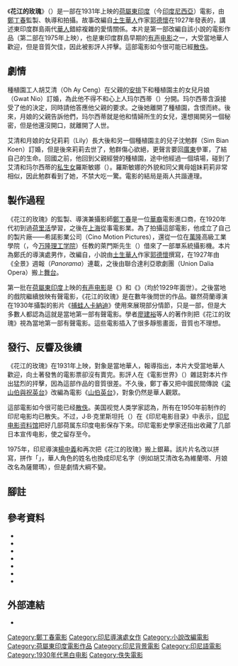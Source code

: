 {{Infobox film
| name = 花江的玫瑰
| original_name = {{lang|id|''Boenga Roos dari Tjikembang''}}
| image = 
| image_size = 
| border = 
| alt = 
| caption = 
| director = [[鄭丁春|鄭丁春]]
| producer = 鄭丁春
| writer = [[郭德懷|郭德懷]]
| starring = 
| music = 
| cinematography = 鄭丁春
| editing = 
| studio = 希諾影業公司
| distributor = 
| released = {{Film date|1931|||荷屬東印度|df=yes}}
| runtime = 
| country = {{flag|Dutch East Indies}}
| language = 
| budget = 
| gross = 
}}
《'''花江的玫瑰'''》（{{lang-id|''Boenga Roos dari Tjikembang''}}）是一部在1931年上映的[[荷屬東印度|荷屬東印度]]（今[[印度尼西亞|印度尼西亞]]）電影，由[[鄭丁春|鄭丁春]]監製、執導和拍攝。故事改編自[[峇峇娘惹|土生華人]]作家[[郭德懷|郭德懷]]在1927年發表的{{en-link|花江的玫瑰 (小說)|Boenga Roos dari Tjikembang (novel)|同名小說}}，講述東印度群島兩代[[印度尼西亞華人|華人]]錯綜複雜的愛情關係。本片是第一部改編自該小說的電影作品（第二部在1975年上映），也是東印度群島早期的[[有声电影|有声电影]]之一，大受當地華人歡迎，但是音質欠佳，因此被影評人抨擊。這部電影如今很可能已經[[散失電影|散佚]]。

== 劇情 ==
種植園工人胡艾清（Oh Ay Ceng）在父親的[[包办婚姻|安排]]下和種植園主的女兒月娘（Gwat Nio）訂婚，為此他不得不和心上人玛尔西蒂（{{lang|id|Marsiti}}）分開。玛尔西蒂含淚接受了他的決定，同時請他答應他父親的要求。之後她離開了種植園，含恨而終。後來，月娘的父親告訴他們，玛尔西蒂就是他和{{en-link|印度尼西亞原住民|native Indonesian|土著}}情婦所生的女兒，還想揭開另一個秘密，但是他還沒開口，就離開了人世{{sfn|Filmindonesia.or.id, Boenga Roos}}{{sfn|Biran|2009|p=95}}。

艾清和月娘的女兒莉莉（Lily）長大後和另一個種植園主的兒子沈勉群（Sim Bian Koen）訂婚，但是後來莉莉去世了，勉群傷心欲絕，更聲言要回[[广东省|廣東]]參軍，了結自己的生命。回國之前，他回到父親經營的種植園，途中他經過一個墳場，碰到了艾清和玛尔西蒂的[[非婚生子女|私生女]]羅斯敏娜（{{lang|id|Roosminah}}）。羅斯敏娜的外貌和同父異母姐妹莉莉非常相似，因此勉群看到了她，不禁大吃一驚。電影的結局是兩人共諧連理{{sfn|Filmindonesia.or.id, Boenga Roos}}。

== 製作過程 ==
《花江的玫瑰》的監製、導演兼攝影師[[鄭丁春|鄭丁春]]是一位[[印度尼西亞華人|華裔]]電影進口商，在1920年代初到過[[荷里活|荷里活]]學習，之後在[[上海市|上海]]從事電影業{{sfn|Filmindonesia.or.id, Boenga Roos}}{{sfn|Suryadinata|1995|p=43}}。為了拍攝這部電影，他成立了自己的製片廠——希諾影業公司（Cino Motion Pictures）{{sfn|Biran|2009|p=94}}，還從一位在[[萬隆|萬隆]]高級工業學院（{{lang|nl|Technische Hoogeschool}}，今[[万隆理工学院|万隆理工学院]]）任教的萊門斯先生（{{lang|nl|Mr Lemmens}}）借來了一部單系統攝影機{{sfn|Biran|2009|p=135}}。本片為鄭氏的導演處男作{{sfn|Filmindonesia.or.id, The Teng Chun}}，改編自{{en-link|花江的玫瑰 (小說)|Boenga Roos dari Tjikembang (novel)|同名暢銷小說}}，小說由[[峇峇娘惹|土生華人]]作家[[郭德懷|郭德懷]]撰寫，在1927年由《全景》週報（''Panorama''）連載，之後由聯合達利亞歌劇團（Union Dalia Opera）搬上[[舞台劇|舞台]]{{sfn|Filmindonesia.or.id, Boenga Roos}}{{sfn|Setiono|2008|p=393}}。

第一批在[[荷屬東印度|荷屬東印度]]上映的[[有声电影|有声电影]]是《{{en-link|歌舞昇平 (1929年電影)|Fox Movietone Follies of 1929|歌舞昇平}}》和《{{en-link|彩虹人|The Rainbow Man}}》（均於1929年面世）。之後當地的戲院繼續放映有聲電影{{sfn|Biran|2009|pp=131–132}}，《花江的玫瑰》是在數年後問世的作品。雖然荷蘭導演{{en-link|G·克魯格爾斯|G. Krugers}}在1930年攝製的影片《[[捕蛙人卡納迪|捕蛙人卡納迪]]》使用{{en-link|間場字幕|Intertitle}}來展現部分情節，只是一部{{en-link|半有聲電影|Part-talkie}}，但是大多數人都認為這就是當地第一部有聲電影{{sfn|Biran|2009|p=137}}。學者[[廖建裕|廖建裕]]等人的著作則把《花江的玫瑰》視為當地第一部有聲電影{{sfn|Suryadinata|1995|p=43}}。這些電影插入了很多靜態畫面，音質也不理想{{sfn|Biran|2009|p=136}}。

== 發行、反響及後續 ==
《花江的玫瑰》在1931年上映，對象是當地華人，報導指出，本片大受當地華人歡迎，向土著發售的電影票卻沒有賣完{{sfn|Biran|2009|p=95}}。影評人{{en-link|安查爾·阿斯馬拉|Andjar Asmara}}在《電影世界》（{{lang|id|''Doenia Film''}}）雜誌對本片作出猛烈的抨擊，因為這部作品的音質很差{{sfn|Filmindonesia.or.id, Boenga Roos}}。不久後，鄭丁春又把中國民間傳說《[[梁山伯與祝英台|梁山伯與祝英台]]》改編為電影《[[山伯英台_(1931年電影)|山伯英台]]》，對象仍然是華人觀眾{{sfn|Biran|2009|p=97}}。

這部電影如今很可能已经[[散失电影|散佚]]。美国视觉人类学家{{en-link|卡尔·G·海德|Karl G. Heider}}認為，所有在1950年前制作的印尼电影均已散失{{Sfn|Heider|1991}}。不过，J·B·克里斯坦托（{{lang|id|J.B. Kristanto}}）在《印尼电影目录》中表示，[[印尼電影資料館|印尼电影资料馆]]把好几部荷属东印度电影保存下來。印尼電影史學家{{en-link|米斯巴赫·尤薩·比蘭|Misbach Yusa Biran}}还指出{{en-link|荷兰政府新闻处|Netherlands Government Information Service}}收藏了几部日本宣传电影，使之留存至今{{Sfn|Biran|2009}}。

1975年，印尼導演[[楊中義|楊中義]]和{{en-link|倫波·乌里普|Rempo Urip}}再次把《花江的玫瑰》搬上銀幕。該片片名改以{{en-link|印尼語精確拼音|Enhanced Indonesian Spelling System|精確拼音}}拼寫，拼作「{{lang|id|''Bunga Roos dari Cikembang''}}」，華人角色的姓名也換成印尼名字（例如胡艾清改名為維蘭塔、月娘改名為薩爾瑪），但是劇情大綱不變{{sfn|Filmindonesia.or.id, Bunga Roos}}。

== 腳註 ==
{{reflist|colwidth=30em}}

== 參考資料 ==
{{refbegin|40em}}
*{{cite book
 |title=Sejarah Film 1900–1950: Bikin Film di Jawa
 |language=id
 |last=Biran
 |first=Misbach Yusa
 |location=Jakarta
 |publisher=Komunitas Bamboo working with the Jakarta Art Council
 |year=2009
 |isbn=978-979-3731-58-2
 |ref=harv
}}
* {{cite web 
 |title=Boenga Roos dari Tjikembang 
 |language=id 
 |url=http://filmindonesia.or.id/movie/title/lf-b024-31-179814_boenga-roos-dari-tjikembang 
 |work=filmindonesia.or.id 
 |publisher=Konfidan Foundation 
 |location=Jakarta 
 |accessdate=2012-07-22
 |archiveurl=https://www.webcitation.org/69LbGSFxg?url=http://filmindonesia.or.id/movie/title/lf-b024-31-179814_boenga-roos-dari-tjikembang 
 |archivedate=2012-07-22
 |ref={{sfnRef|Filmindonesia.or.id, Boenga Roos}} 
 |deadurl=yes
}}
* {{cite web
  | title = Bunga Roos dari Tjikembang
  | language = id
  | url = http://filmindonesia.or.id/movie/title/lf-b022-75-521671_bunga-roos-dari-cikembang
  | work = filmindonesia.or.id
  | publisher = Konfidan Foundation
  | location = Jakarta
  | accessdate = 2012-10-07
  | ref = {{sfnRef|Filmindonesia.or.id, Bunga Roos}}
  | archive-url = https://www.webcitation.org/69LbGSFxg?url=http://filmindonesia.or.id/movie/title/lf-b024-31-179814_boenga-roos-dari-tjikembang
  | archive-date = 2012-07-22
  | deadurl = yes
  }}
*{{cite book
 |url=https://archive.org/details/indonesiancinema0000heid
 |registration=yes
 |title=Indonesian Cinema: National Culture on Screen
 |isbn=978-0-8248-1367-3
 |author1=Heider
 |first1=Karl G
 |year=1991
 |publisher=University of Hawaii Press
 |location=Honolulu
 |ref=harv
}}
* {{cite book
 | language = id
 | title = Tionghoa dalam Pusaran Politik
 | last1 = Setiono
 | first1 = Benny G.
 | year = 2008
 | publisher = TransMedia Pustaka
 | location = Jakarta
 | isbn = 978-979-96887-4-3
 | ref = harv
 }}
*{{cite book
 |url=https://books.google.com/books?id=ch7pIrYoF3kC
 |title=Prominent Indonesian Chinese: Biographical Sketches
 |isbn=978-981-3055-03-2
 |last1=Suryadinata
 |first1=Leo
 |author1-link=廖建裕
 |year=1995
 |publisher=Institute of Southeast Asian Studies
 |location=Singapore
 |ref=harv
 |access-date=2020-08-21
 |archive-date=2017-03-18
 |archive-url=https://web.archive.org/web/20170318093921/https://books.google.com/books?id=ch7pIrYoF3kC
 |dead-url=no
 }}
*{{cite web
 |title       = The Teng Chun
 |language    = id
 |url         = http://filmindonesia.or.id/movie/name/nmp4b8501c11b793_the-teng-chun
 |work        = filmindonesia.or.id
 |publisher   = Konfidan Foundation
 |location    = Jakarta
 |accessdate  = 2012-07-26
 |archiveurl  = https://www.webcitation.org/69RiLVFMh?url=http://filmindonesia.or.id/movie/name/nmp4b8501c11b793_the-teng-chun
 |archivedate = 2012-07-26
 |ref         = {{sfnRef|Filmindonesia.or.id, The Teng Chun}}
 |deadurl     = yes
}}
{{refend}}

== 外部連結 ==
*{{IMDb title|1846495|花江的玫瑰}}

{{Portal bar|電影|東南亞|荷蘭}}
[[Category:鄭丁春電影|Category:鄭丁春電影]]
[[Category:印尼導演處女作|Category:印尼導演處女作]]
[[Category:小說改編電影|Category:小說改編電影]]
[[Category:荷屬東印度電影作品|Category:荷屬東印度電影作品]]
[[Category:印尼背景電影|Category:印尼背景電影]]
[[Category:印尼語電影|Category:印尼語電影]]
[[Category:1930年代黑白电影|Category:1930年代黑白电影]]
[[Category:佚失電影|Category:佚失電影]]